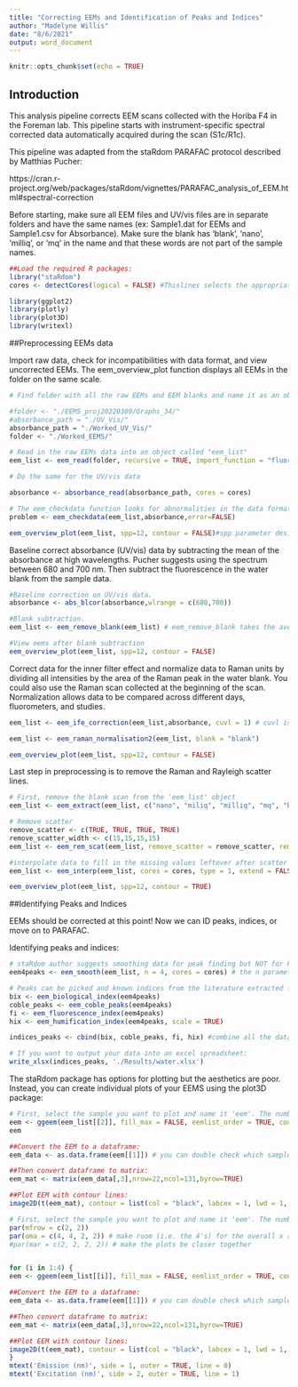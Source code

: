 ```yaml
---
title: "Correcting EEMs and Identification of Peaks and Indices"
author: "Madelyne Willis"
date: "8/6/2021"
output: word_document
---
```


```r
knitr::opts_chunk$set(echo = TRUE)
```

## Introduction

This analysis pipeline corrects EEM scans collected with the Horiba F4 in the Foreman lab. This pipeline starts with instrument-specific spectral corrected data automatically acquired during the scan (S1c/R1c). 

This pipeline was adapted from the staRdom PARAFAC protocol described by Matthias Pucher:

https://cran.r-project.org/web/packages/staRdom/vignettes/PARAFAC_analysis_of_EEM.html#spectral-correction

Before starting, make sure all EEM files and UV/vis files are in separate folders and have the same names (ex: Sample1.dat for EEMs and Sample1.csv for Absorbance). Make sure the blank has 'blank', 'nano', 'milliq', or 'mq' in the name and that these words are not part of the sample names. 

```r
##Load the required R packages:
library("staRdom")
cores <- detectCores(logical = FALSE) #Thislines selects the appropriate # of cores to use to minimize the amount of computing time. 

library(ggplot2)
library(plotly)
library(plot3D)
library(writexl)
```

##Preprocessing EEMs data

Import raw data, check for incompatibilities with data format, and view uncorrected EEMs. The eem_overview_plot function displays all EEMs in the folder on the same scale. 

```r
# Find folder with all the raw EEMs and EEM blanks and name it as an object called "folder"

#folder <- "./EEMS_proj20220309/Graphs_34/"
#absorbance_path = "./UV_Vis/" 
absorbance_path = "./Worked_UV_Vis/" 
folder <- "./Worked_EEMS/"

# Read in the raw EEMs data into an object called "eem_list"
eem_list <- eem_read(folder, recursive = TRUE, import_function = "fluoromax4")

# Do the same for the UV/vis data

absorbance <- absorbance_read(absorbance_path, cores = cores)

# The eem_checkdata function looks for abnormalities in the data format. This step can be used at any point in the data processing pipeline.
problem <- eem_checkdata(eem_list,absorbance,error=FALSE)

eem_overview_plot(eem_list, spp=12, contour = FALSE)#spp parameter designates number of EEMs per plot and contour=TRUE shows contour lines.
```

Baseline correct absorbance (UV/vis) data by subtracting the mean of the absorbance at high wavelengths. Pucher suggests using the spectrum between 680 and 700 nm. Then subtract the fluorescence in the water blank from the sample data. 

```r
#Baseline correction on UV/vis data. 
absorbance <- abs_blcor(absorbance,wlrange = c(680,700))

#Blank subtraction. 
eem_list <- eem_remove_blank(eem_list) # eem_remove_blank takes the average fluorescence of whatever blank files are present in your EEMs folder then subtracts these values from your sample data. 

#View eems after blank subtraction
eem_overview_plot(eem_list, spp=12, contour = FALSE)
```

Correct data for the inner filter effect and normalize data to Raman units by dividing all intensities by the area of the Raman peak in the water blank. You could also use the Raman scan collected at the beginning of the scan. Normalization allows data to be compared across different days, fluorometers, and studies. 

```r
eem_list <- eem_ife_correction(eem_list,absorbance, cuvl = 1) # cuvl is the pathlength of the cuvettes (in cm) used for UV/vis scans. 

eem_list <- eem_raman_normalisation2(eem_list, blank = "blank")

eem_overview_plot(eem_list, spp=12, contour = FALSE)
```

Last step in preprocessing is to remove the Raman and Rayleigh scatter lines. 

```r
# First, remove the blank scan from the 'eem_list' object
eem_list <- eem_extract(eem_list, c("nano", "miliq", "milliq", "mq", "blank"),ignore_case = TRUE)

# Remove scatter 
remove_scatter <- c(TRUE, TRUE, TRUE, TRUE)
remove_scatter_width <- c(15,15,15,15)
eem_list <- eem_rem_scat(eem_list, remove_scatter = remove_scatter, remove_scatter_width = remove_scatter_width)

#interpolate data to fill in the missing values leftover after scatter removal. Type 1 uses spline interpolation. For other options see the staRdom protocol. 
eem_list <- eem_interp(eem_list, cores = cores, type = 1, extend = FALSE)

eem_overview_plot(eem_list, spp=12, contour = TRUE)
```

##Identifying Peaks and Indices

EEMs should be corrected at this point! Now we can ID peaks, indices, or move on to PARAFAC.

Identifying peaks and indices:

```r
# staRdom author suggests smoothing data for peak finding but NOT for PARAFAC modeling:
eem4peaks <- eem_smooth(eem_list, n = 4, cores = cores) # the n parameter designates the moving average window size in nm. A larger n value means more smoothing. 

# Peaks can be picked and known indices from the literature extracted from each EEM:
bix <- eem_biological_index(eem4peaks)
coble_peaks <- eem_coble_peaks(eem4peaks)
fi <- eem_fluorescence_index(eem4peaks)
hix <- eem_humification_index(eem4peaks, scale = TRUE)

indices_peaks <- cbind(bix, coble_peaks, fi, hix) #combine all the data into one table

# If you want to output your data into an excel spreadsheet:
write_xlsx(indices_peaks, './Results/water.xlsx')
```

The staRdom package has options for plotting but the aesthetics are poor. Instead, you can create individual plots of your EEMS using the plot3D package:

```r
# First, select the sample you want to plot and name it 'eem'. The number in brackets corresponds to the number of the sample in the eem_list object. 
eem <- ggeem(eem_list[[2]], fill_max = FALSE, eemlist_order = TRUE, contour = TRUE)
eem

##Convert the EEM to a dataframe:
eem_data <- as.data.frame(eem[[1]]) # you can double check which sample you selected from the list by double clicking on the eem_data object and seeing what is listed in the 'sample' column. 

##Then convert dataframe to matrix:
eem_mat <- matrix(eem_data[,3],nrow=22,ncol=131,byrow=TRUE)

##Plot EEM with contour lines:
image2D(t(eem_mat), contour = list(col = "black", labcex = 1, lwd = 1, alpha = .6, drawlabels = FALSE, nlevels = 12), resfac = 6, xlab = "Emission (nm)", ylab = "Excitation (nm)", main = eem_data[1, 4], x = seq(300, 560, length.out = nrow(t(eem_mat))), y = seq(240, 450, length.out = ncol(t(eem_mat))))

```


```r
# First, select the sample you want to plot and name it 'eem'. The number in brackets corresponds to the number of the sample in the eem_list object. 
par(mfrow = c(2, 2))
par(oma = c(4, 4, 2, 2)) # make room (i.e. the 4's) for the overall x and y axis titles (x,y,z,b) x=bottom margin, y= left margin, z=top, b = right)
#par(mar = c(2, 2, 2, 2)) # make the plots be closer together


for (i in 1:4) {
eem <- ggeem(eem_list[[i]], fill_max = FALSE, eemlist_order = TRUE, contour = TRUE)

##Convert the EEM to a dataframe:
eem_data <- as.data.frame(eem[[1]]) # you can double check which sample you selected from the list by double clicking on the eem_data object and seeing what is listed in the 'sample' column. 

##Then convert dataframe to matrix:
eem_mat <- matrix(eem_data[,3],nrow=22,ncol=131,byrow=TRUE)

##Plot EEM with contour lines:
image2D(t(eem_mat), contour = list(col = "black", labcex = 1, lwd = 1, alpha = .6, drawlabels = FALSE, nlevels = 12), resfac = 6, xlab = "", ylab = "", main = eem_data[1, 4], x = seq(300, 560, length.out = nrow(t(eem_mat))), y = seq(240, 450, length.out = ncol(t(eem_mat))))
}
mtext('Emission (nm)', side = 1, outer = TRUE, line = 0)
mtext('Excitation (nm)', side = 2, outer = TRUE, line = 1)

```




